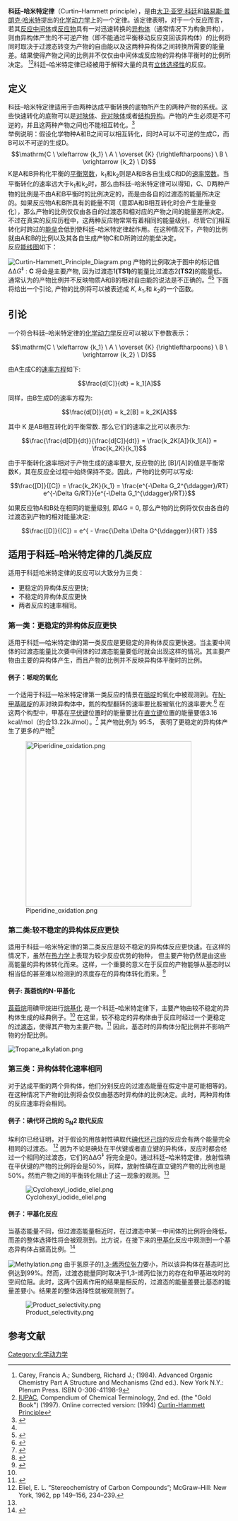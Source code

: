 {{Request_translation|time=2013-08-03T05:58:23+00:00}}

'''科廷–哈米特定律'''（Curtin–Hammett principle），是由[[大卫·亚罗·科廷|大卫·亚罗·科廷]]和[[路易斯·普朗克·哈米特|路易斯·普朗克·哈米特]]提出的[[化学动力学|化学动力学]]上的一个定律。该定律表明，对于一个反应而言，若其[[反应中间体|反应中间体]]或[[反应物|反应物]]具有一对迅速转换的[[异构体|异构体]]（通常情况下为构象异构），则由异构体产生的不可逆产物（即不能通过平衡移动反应变回该异构体）的比例将同时取决于过渡态转变为产物的自由能以及这两种异构体之间转换所需要的能量差。结果使得产物之间的比例并不仅仅由中间体或反应物的异构体平衡时的比例所决定。
<ref>Carey, Francis A.; Sundberg, Richard J.; (1984). Advanced Organic Chemistry Part A Structure and Mechanisms (2nd ed.). New York N.Y.: Plenum Press. ISBN 0-306-41198-9</ref><ref>[[IUPAC|IUPAC]], Compendium of Chemical Terminology, 2nd ed. (the "Gold Book") (1997). Online corrected version:  (1994) [http://goldbook.iupac.org/C01480.html Curtin-Hammett Principle]</ref>科廷–哈米特定律已经被用于解释大量的具有[[立体选择性|立体选择性]]的反应。

== 定义 == 
科廷–哈米特定律适用于由两种达成平衡转换的底物所产生的两种产物的系统。这些快速转化的底物可以是[[对映体|对映体]]、[[非对映体|非对映体]]或者[[结构异构|结构异构]]。产物的产生必须是不可逆的，并且这两种产物之间也不能相互转化。<ref name=seemanreview>{{cite journal
 | title = Effect of Conformational Change on Reactivity in Organic Chemistry. Evaluations, Application, and Extensions of Cutin–Hammett/Winstein–Holness Kinetics
 | journal = [[Chemical_Reviews|Chemical Reviews]]
 | year = 1983
 | volume = 83
 | pages = 83–134
 | doi = 10.1021/cr00054a001
 | author =  Jeffrey I. Seeman
 | issue = 2}}</ref>
<br />
举例说明：假设化学物种A和B之间可以相互转化，同时A可以不可逆的生成C，而B可以不可逆的生成D。<br />
:<math>\mathrm{C \ \xleftarrow {k_1} \ A \ \overset {K} {\rightleftharpoons} \ B \ \xrightarrow {k_2} \ D}</math>
K是A和B异构化平衡的[[平衡常数|平衡常数]]，k<sub>1</sub>和k<sub>2</sub>则是A和B各自生成C和D的[[速率常数|速率常数]]。当平衡转化的速率远大于k<sub>1</sub>和k<sub>2</sub>时，那么由科廷–哈米特定律可以得知，C、D两种产物的比例是不由A和B平衡时的比例决定的，而是由各自的过渡态的能量所决定的。如果反应物A和B所具有的能量不同（意即A和B相互转化时会产生能量变化），那么产物的比例仅仅由各自的过渡态和相对应的产物之间的能量差所决定。不过在真实的反应历程中，这两种反应物常常有着相同的能量级别，尽管它们相互转化时跨过的[[能垒|能垒]]会低到使科廷–哈米特定律起作用。在这种情况下，产物的比例就由A和B的比例以及其各自生成产物C和D所跨过的能垒决定。<br />
反应[[能线图|能线图]]如下：

[[File:Curtin-Hammett_Principle_Diagram.png|center]]
产物的比例取决于图中的标记值 ΔΔ''G''<sup>‡</sup> : '''C''' 将会是主要产物, 因为过渡态1'''(TS1)'''的能量比过渡态2'''(TS2)'''的能量低。通常认为的产物比例并不反映物质A和B的相对自由能的说法是不正确的。<ref name=seemanreview /><ref name=seeman2>{{cite journal
 | title = The Curtin–Hammett Principle and the Winstein–Holness Equation
 | url = https://archive.org/details/sim_journal-of-chemical-education_1986-01_63_1/page/42
 | journal = [[Journal_of_Chemical_Education|Journal of Chemical Education]]
 | year = 1986
 | volume = 63
 | pages = 42–48
 | issue = 1
 | doi = 10.1021/ed063p42
 | author =  Jeffrey I. Seeman|bibcode = 1986JChEd..63...42S }}</ref> 下面将给出一个引论, 产物的比例将可以被表述成 ''K'', ''k''<sub>1</sub>,和 ''k''<sub>2</sub>的一个函数。

==引论==
一个符合科廷–哈米特定律的[[化学动力学|化学动力学]]反应可以被以下参数表示：

:<math>\mathrm{C \ \xleftarrow {k_1} \ A \ \overset {K} {\rightleftharpoons} \ B \ \xrightarrow {k_2} \ D}</math>

由A生成C的[[速率方程|速率方程]]如下:

:<math>  \frac{d[C]}{dt} = k_1[A]</math>

同样，由B生成D的速率方程为:

:<math>  \frac{d[D]}{dt} = k_2[B] = k_2K[A]</math>

其中 K 是AB相互转化的平衡常数.  那么它们的速率之比可以表示为:

:<math> \frac{\frac{d[D]}{dt}}{\frac{d[C]}{dt}}
 = \frac{k_2K[A]}{k_1[A]}
 = \frac{k_2K}{k_1}
</math>

由于平衡转化速率相对于产物生成的速率要大, 反应物的比 [B]/[A]的值是平衡常数K，其在反应全过程中始终保持不变。因此，产物的比例可以写成:

:<math>  \frac{[D]}{[C]} = \frac{k_2K}{k_1} 
 = \frac{e^{-\Delta G_2^{\ddagger}/RT} e^{-\Delta G/RT}}{e^{-\Delta G_1^{\ddagger}/RT}}</math>

如果反应物A和B处在相同的能量级别, 即<math>\Delta</math>G = 0, 那么产物的比例将仅仅由各自的过渡态到产物的相对能量决定:
:<math>  \frac{[D]}{[C]} = e^{ - \frac{\Delta \Delta G^{\ddagger}}{RT} } </math>
== 适用于科廷–哈米特定律的几类反应 ==
适用于科廷哈米特定律的反应可以大致分为三类：
*更稳定的异构体反应更快;
*不稳定的异构体反应更快
*两者反应的速率相同。
=== 第一类：更稳定的异构体反应更快 ===
适用于科廷—哈米特定律的第一类反应是更稳定的异构体反应更快速。当主要中间体的过渡态能量比次要中间体的过渡态能量要低时就会出现这样的情况。其主要产物由主要的异构体产生，而且产物的比例并不反映异构体平衡时的比例。
==== 例子：哌啶的氧化 ====
一个适用于科廷—哈米特定律第一类反应的情景在[[哌啶|哌啶]]的氧化中被观测到。在[[N-甲基哌啶|N-甲基哌啶]]的非对映异构体中，氮的构型翻转的速率要比胺被氧化的速率要大.<ref name=Crowley1977>{{cite journal
 | title = Conformational effects in compounds with 6-membered rings-XII
 | journal = [[Tetrahedron_(journal)|Tetrahedron]]
 | year = 1977
 | volume = 33
 | pages = 915–925
 | doi = 10.1016/0040-4020(77)80202-0
 | author =  P. J. Crowley, M. J. T. Robinson and M. G. Ward
 | issue = 9}}</ref>
在这两个构型中，甲基在[[平伏键|平伏键]]位置时的能量要比在[[直立键|直立键]]位置的能量要低3.16 kcal/mol（约合13.22kJ/mol）。<ref name="carballeira1998">{{cite journal |title=Influence of calculation level and effect of methylation on axial/equatorial equilibria in piperidines |url=https://archive.org/details/sim_journal-of-computational-chemistry_1998-06_19_8/page/961 |journal=Journal of Computational Chemistry |volume=19 |issue=8 |year=1998 |pages=961–976 |author=Luis Carballeira, Ignacio Pérez-Juste |doi=10.1002/(SICI)1096-987X(199806)19:8<961::AID-JCC14>3.0.CO;2-A}}</ref> 
其产物比例为 95:5， 表明了更稳定的异构体产生了更多的产物<ref name=shvo1972>{{cite journal
 | title = Configurational and conformational analysis of cyclic amine oxides
 | journal = [[Tetrahedron_(journal)|Tetrahedron]]
 | year = 1972
 | volume = 28
 | pages = 573–580
 | doi = 10.1016/0040-4020(72)84021-3
 | author =  Y. Shvo and E.D. Kaufman
 | issue = 3}}</ref>

[[File:Piperidine_oxidation.png|375px]]
=== 第二类:较不稳定的异构体反应更快 ===
适用于科廷—哈米特定律的第二类反应是较不稳定的异构体反应更快速。在这样的情况下，虽然在[[热力学|热力学]]上表现为较少反应优势的物种， 但主要产物仍然是由这些高能量的异构体转化而来。这样，一个重要的意义在于反应的产物能够从基态时以相当低的甚至难以检测到的浓度存在的异构体转化而来。<ref name=seemanreview>{{cite journal
 | title = Effect of Conformational Change on Reactivity in Organic Chemistry. Evaluations, Application, and Extensions of Cutin–Hammett/Winstein–Holness Kinetics
 | journal = [[Chemical_Reviews|Chemical Reviews]]
 | year = 1983
 | volume = 83
 | pages = 83–134
 | doi = 10.1021/cr00054a001
 | author =  Jeffrey I. Seeman
 | issue = 2}}</ref>

==== 例子: 莨菪烷的N-甲基化====
[[莨菪烷|莨菪烷]]用碘甲烷进行[[烷基化|烷基化]] 是一个科廷–哈米特定律下，主要产物由较不稳定的异构体生成的经典例子。<ref name=seemanreview /> 在这里，较不稳定的异构体由于反应时经过一个更稳定的[[过渡态|过渡态]]，使得其产物为主要产物。<ref name=tropane>{{cite journal
 | title = Quaternizations in the 8-azabicyclo[4.3.0]non-3-ene series
 | journal = [[Journal_of_Organic_Chemistry|Journal of Organic Chemistry]]
 | year = 1974
 | volume = 39
 | pages = 319–321
 | issue = 3
 | doi = 10.1021/jo00917a008
 | author =  Rodney D. Otzenberger, Kenneth B. Lipkowitz, Bradford P. Mundy}}</ref> 
因此，基态时的异构体分配比例并不影响产物的分配比例。

[[File:Tropane_alkylation.png|center]] {{clarify|date=October 2011}}

===第三类：异构体转化速率相同===
对于达成平衡的两个异构体，他们分别反应的过渡态能量在假定中是可能相等的。在这种情况下产物的比例将会仅仅由基态时异构体的比例决定。此时，两种异构体的反应速率将会相同。
====例子：碘代环己烷的 S<sub>N</sub>2 取代反应====
埃利尔已经证明，对于假设的用放射性碘取代[[碘代环己烷|碘代环己烷]]的反应会有两个能量完全相同的过渡态。
<ref>Eliel, E. L. “Stereochemistry of Carbon Compounds”; McGraw–Hill: New York, 1962, pp 149–156, 234–239.</ref> 
因为不论是碘处在平伏键或者直立键的异构体，反应时都会经过一个相同的过渡态，它们的ΔΔG<sup>‡</sup> 将完全是0。通过科廷–哈米特定律，放射性碘在平伏键的产物的比例将会是50%，同样，放射性碘在直立键的产物的比例也是50%。然而产物之间的平衡转化阻止了这一现象的观测。<ref name=seemanreview />

[[File:Cyclohexyl_iodide_eliel.png|center]]
====例子：甲基化反应====
当基态能量不同，但过渡态能量相近时，在过渡态中某一中间体的比例将会降低，而差的整体选择性将会被观测到。比方说，在接下来的[[甲基化|甲基化]]反应中观测到一个基态异构体占据高比例。<ref name=methylation>{{cite book |last= Giese |first= B. |coauthors= Kopping, B.; Gobel, T.; Dickhaut, J.; Thoma, G.; Kulicke, K.; Trach, F. |title= Organic Reactions|year= 2004}}</ref> 

[[File:Methylation.png|center]]
由于氢原子的[[1,3-烯丙位张力|1,3-烯丙位张力]]要小，所以该异构体在基态时比例达到99%。然而，过渡态能量同时取决于1,3-烯丙位张力的存在和甲基进攻时的空间位阻。此时，这两个因素作用的结果是相反的，过渡态的能量差要比基态的能量差要小。结果差的整体选择性就被观测到了。

[[File:Product_selectivity.png|center]]

==参考文献==
{{reflist}}

[[Category:化学动力学|Category:化学动力学]]